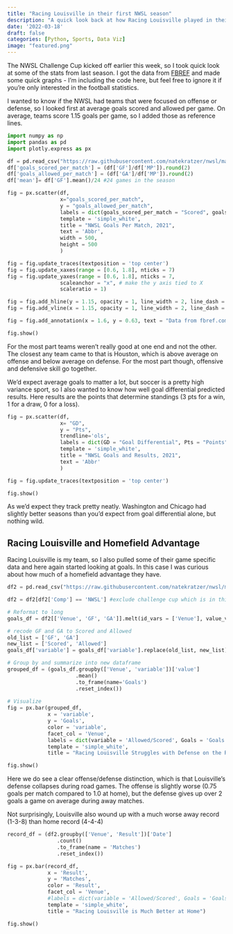 ```yaml
---
title: "Racing Louisville in their first NWSL season"
description: "A quick look back at how Racing Louisville played in their first season in the NWSL"
date: '2022-03-18'
draft: false
categories: [Python, Sports, Data Viz]
image: "featured.png"
---
```


The NWSL Challenge Cup kicked off earlier this week, so I took quick look at some of the stats from last season. I got the data from [FBREF](https://fbref.com/en/) and made some quick graphs - I'm including the code here, but feel free to ignore it if you're only interested in the football statistics. 

I wanted to know if the NWSL had teams that were focused on offense or defense, so I looked first at average goals scored and allowed per game. On average, teams score 1.15 goals per game, so I added those as reference lines. 

```python
import numpy as np
import pandas as pd
import plotly.express as px

df = pd.read_csv("https://raw.githubusercontent.com/natekratzer/nwsl/main/data/team/2021_season_ovr.csv")
df['goals_scored_per_match'] = (df['GF']/df['MP']).round(2)
df['goals_allowed_per_match'] = (df['GA']/df['MP']).round(2)
df['mean']= df['GF'].mean()/24 #24 games in the season

fig = px.scatter(df, 
                 x="goals_scored_per_match", 
                 y = "goals_allowed_per_match",
                 labels = dict(goals_scored_per_match = "Scored", goals_allowed_per_match = "Allowed"),
                 template = 'simple_white',
                 title = "NWSL Goals Per Match, 2021",
                 text = 'Abbr',
                 width = 500,
                 height = 500
                 )

fig = fig.update_traces(textposition = 'top center')
fig = fig.update_xaxes(range = [0.6, 1.8], nticks = 7)
fig = fig.update_yaxes(range = [0.6, 1.8], nticks = 7,
                 scaleanchor = "x", # make the y axis tied to X
                 scaleratio = 1)

fig = fig.add_hline(y = 1.15, opacity = 1, line_width = 2, line_dash = 'dash', line_color = 'grey')
fig = fig.add_vline(x = 1.15, opacity = 1, line_width = 2, line_dash = 'dash', line_color = 'grey')

fig = fig.add_annotation(x = 1.6, y = 0.63, text = "Data from fbref.com", showarrow = False)

fig.show()
```

For the most part teams weren't really good at one end and not the other. The closest any team came to that is Houston, which is above average on offense and below average on defense. For the most part though, offensive and defensive skill go together.

We'd expect average goals to matter a lot, but soccer is a pretty high variance sport, so I also wanted to know how well goal differential predicted results. Here results are the points that determine standings (3 pts for a win, 1 for a draw, 0 for a loss).

```python
fig = px.scatter(df, 
                 x= "GD", 
                 y = "Pts",
                 trendline='ols',
                 labels = dict(GD = "Goal Differential", Pts = "Points"),
                 template = 'simple_white',
                 title = "NWSL Goals and Results, 2021",
                 text = 'Abbr'
                 )

fig = fig.update_traces(textposition = 'top center')      

fig.show()
```


As we'd expect they track pretty neatly. Washington and Chicago had slightly better seasons than you'd expect from goal differential alone, but nothing wild. 

## Racing Louisville and Homefield Advantage

Racing Louisville is my team, so I also pulled some of their game specific data and here again started looking at goals. In this case I was curious about how much of a homefield advantage they have.

```python
df2 = pd.read_csv("https://raw.githubusercontent.com/natekratzer/nwsl/main/data/team/lou_games.csv")

df2 = df2[df2['Comp'] == 'NWSL'] #exclude challenge cup which is in this dataset

# Reformat to long
goals_df = df2[['Venue', 'GF', 'GA']].melt(id_vars = ['Venue'], value_vars = ['GF', 'GA'])

# recode GF and GA to Scored and Allowed
old_list = ['GF', 'GA']
new_list = ['Scored', 'Allowed']
goals_df['variable'] = goals_df['variable'].replace(old_list, new_list)

# Group by and summarize into new dataframe
grouped_df = (goals_df.groupby(['Venue', 'variable'])['value']
                      .mean()
                      .to_frame(name='Goals')
                      .reset_index())
                      
# Visualize
fig = px.bar(grouped_df,
             x = 'variable',
             y = 'Goals',
             color = 'variable',
             facet_col = 'Venue',
             labels = dict(variable = 'Allowed/Scored', Goals = 'Goals Per Match'),
             template = 'simple_white',
             title = "Racing Louisville Struggles with Defense on the Road")

fig.show()
```

Here we do see a clear offense/defense distinction, which is that Louisville's defense collapses during road games. The offense is slightly worse (0.75 goals per match compared to 1.0 at home), but the defense gives up over 2 goals a game on average during away matches. 

Not surprisingly, Louisville also wound up with a much worse away record (1-3-8) than home record (4-4-4)

```python
record_df = (df2.groupby(['Venue', 'Result'])['Date']
                .count()
                .to_frame(name = 'Matches')
                .reset_index())

fig = px.bar(record_df,
             x = 'Result',
             y = 'Matches',
             color = 'Result',
             facet_col = 'Venue',
             #labels = dict(variable = 'Allowed/Scored', Goals = 'Goals Per Match'),
             template = 'simple_white',
             title = "Racing Louisville is Much Better at Home")

fig.show()
```
